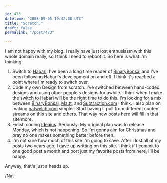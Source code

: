 ```yaml
---

id: 473
datetime: "2008-09-05 10:42:00 UTC"
title: "Scratch."
draft: false
permalink: "/post/473"

---
```


I am not happy with my blog. I really have just lost enthusiasm with this whole domain really, so I think I need to reboot it. So here is what I'm thinking:
<ol>
	<li>Switch to <a href="http://www.habariproject.org/en/">Habari</a>. I've been a long time reader of <a href="http://binarybonsai.com/">BinaryBonsai</a> and I've been following Habari's development on and off. I think it's reached a point where I'm ready to switch over.</li>
	<li>Code my own Design from scratch. I've switched between hand-coded designs and using other people's designs for awhile. I think when I make the switch to Habari will be the right time to do this. I'm looking for a mix between <a href="http://binarybonsai.com/">BinaryBonsai</a>, <a href="http://ma.tt/">Ma.tt</a>, and <a href="http://www.subtraction.com/">Subtraction.com</a> I think. I also plan on making <a href="http://natwelch.com">natwelch.com</a> simpler. Start having it pull from different content streams on this site and others. That way new posts here will fill in that site more.</li>
	<li>Finish coding <a href="http://ideaius.com">Ideaius</a>. Seriously. My original plan was to release Monday, which is not happening. So I'm gonna aim for Christmas and pray no one makes something better before then.</li>
	<li>I'm not sure how much of this site I'm going to save. After I lost all of my posts two years ago, I gave up writting on this site. I think if I commit to one good post a month and port just my favorite posts from here, I'll be happy.</li>
</ol>
Anyway, that's just a heads up.

/Nat


